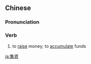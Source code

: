 {{also|集资}}
==Chinese==
{{zh-forms|s=集资}}

===Pronunciation===
{{zh-pron
|m=jízī
|c=zaap6 zi1
|cat=v
}}

===Verb===
{{zh-verb}}

# to [[raise]] money; to [[accumulate]] funds

{{zh-cat|Advanced}}

[[ja:集資]]